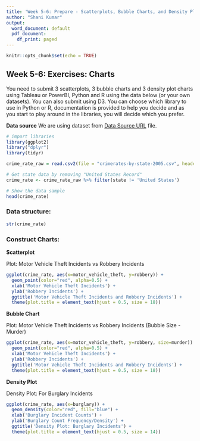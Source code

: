 ```yaml
---
title: 'Week 5-6: Prepare - Scatterplots, Bubble Charts, and Density Plots'
author: "Shani Kumar"
output:
  word_document: default
  pdf_document:
    df_print: paged
---
```


```r
knitr::opts_chunk$set(echo = TRUE)
```

## Week 5-6: Exercises: Charts

You need to submit 3 scatterplots, 3 bubble charts and 3 density plot charts using Tableau or PowerBI, Python and R using the data below (or your own datasets). You can also submit using D3. You can choose which library to use in Python or R, documentation is provided to help you decide and as you start to play around in the libraries, you will decide which you prefer.

**Data source**
We are using dataset from [Data Source URL](https://content.bellevue.edu/cst/dsc/640/datasets/ex4-2.zip) file.

```r
# import libraries
library(ggplot2)
library("dplyr") 
library(tidyr)
```
```r
crime_rate_raw = read.csv2(file = "crimerates-by-state-2005.csv", header = TRUE, sep=',', dec = '.')

# Get state data by removing "United States Record"
crime_rate <- crime_rate_raw %>% filter(state != 'United States')

# Show the data sample
head(crime_rate)

```

### Data structure:
```r
str(crime_rate)
```

\pagebreak

### Construct Charts:

**Scatterplot**

Plot: Motor Vehicle Theft Incidents vs Robbery Incidents
```r
ggplot(crime_rate, aes(x=motor_vehicle_theft, y=robbery)) +
  geom_point(color="red", alpha=0.5) +
  xlab('Motor Vehicle Theft Incidents') + 
  ylab('Robbery Incidents') +
  ggtitle('Motor Vehicle Theft Incidents and Robbery Incidents') +
  theme(plot.title = element_text(hjust = 0.5, size = 18))
```

\pagebreak

**Bubble Chart**

Plot: Motor Vehicle Theft Incidents vs Robbery Incidents (Bubble Size - Murder)
```r
ggplot(crime_rate, aes(x=motor_vehicle_theft, y=robbery, size=murder)) +
  geom_point(color="red", alpha=0.5) +
  xlab('Motor Vehicle Theft Incidents') + 
  ylab('Robbery Incidents') +
  ggtitle('Motor Vehicle Theft Incidents and Robbery Incidents') +
  theme(plot.title = element_text(hjust = 0.5, size = 18))
```

\pagebreak

**Density Plot**

Density Plot: For Burglary Incidents
```r
ggplot(crime_rate, aes(x=burglary)) +
  geom_density(color="red", fill="blue") +
  xlab('Burglary Incident Counts') + 
  ylab('Burglary Count Frequency/Density') +
  ggtitle('Density Plot: Burglary Incidents') +
  theme(plot.title = element_text(hjust = 0.5, size = 14)) 
```

